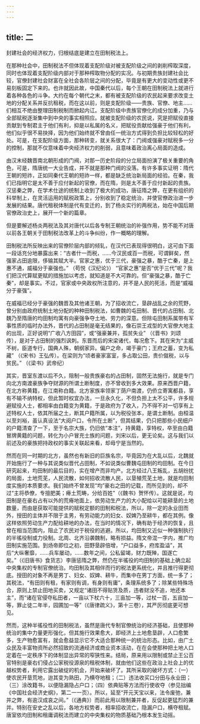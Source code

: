 ```yaml
---
---
---
```

title: 二
---



封建社会的经济权力，归根结底是建立在田制税法上。

在那种社会中，田制税法不但体现着支配阶级对被支配阶级之间的剥削榨取深度，同时也体现着支配阶级内部对于那种榨取物分配的实况。与初期贵族封建社会比较，官僚封建社会财富在全社会各阶层之间的分配，毕竟是有更大的变动性或更不易刻板固定下来的。也许就因此故，中国秦代以后，每个王朝在田制税法上就进行着各种各色的斗争。大约在每个朝代之末，都有被支配阶级的农民起来要求改变土地的分配关系并反抗租税，而在这以前，则是支配阶级——贵族、官僚、地主……们相互不绝由整理田制税制而掀起内讧。支配阶级中贵族官僚化的成分加重，乃与全部赋税逐渐集中到中央的事实相照应。就被支配阶级的农民说，究是把赋役直接贡献到专制君主于他们有利，抑是以私属的名义，把赋役贡献给强豪于他们有利，他们似乎很不易抉择，因为他们始终就不曾由任一统治方式得到负担比较轻松的好处。可是，在支配阶级方面，那种转变，就关系很大了：门阀或强豪对赋税多一分的控制，那就不仅意味着中央经济权力的削弱，且意味着政治离心局面的造成。

由汉末经魏晋南北朝形成的门阀，对那一历史阶段的分立局面扮演了极关重要的角色，可是，隋唐统一大业告成，并不就是那种门阀的没落。有许多事实证明：隋代王朝的短祚，正如同秦代王朝的短祚一样，都是缺乏统治新局面的经验。在秦，我们已指明它是太不善于应付新起的官僚，而在隋，则是太不善于应付新起的贵族。汉惩秦之弊，在学术仕途的统制上收到了极大的成功，唐征隋之弊，在更有组织的科举制上，在灵活运用的赋税政策上，分别收到了稳定统治，并使官僚政治进一步发展的结果。唐代租税体制是代有变迁的，到了杨炎实行的两税法，始在中国后期官僚政治史上，展开一个新的篇章。

但是要解述杨炎两税法及其对唐代以后各专制王朝统治的补强作用，势不能不对唐以前各王朝关于田制税法改革上的斗争纠纷，作一概略的理解。

田制税法所反映出来的官僚阶层内部的倾轧，在汉代已表现得很明白，这可由下面一段话充分地暴露出来：“古者什一而税，……今汉民或百一而税，可谓鲜矣，然强家占田逾限，侈输其赋大半。官家之惠，优于三代，豪强之暴，酷于亡秦，是上惠不通，威福分于豪强也。” （苟悦《汉纪论》） “官家之惠”是否“优于三代”呢？我们把汉代算赋更赋的措施加以考虑，就知道是不大可靠的。但“豪强之暴，酷于亡秦”，却是事实。不过，官家或中央政权所注意的，并不是人民的死活，而是“威福分于豪强”。

在威福已经分于豪强的魏晋及其他诸王朝，为了招收流亡，垦辟战乱之余的荒野，曾分别由政府统制土地分配的种种田制税法，如曹魏的屯田制、晋代的占田制、北魏乃至隋唐的均田制均寓有向豪强争夺土地、劳力的深意。但除屯田制系属带有军事性质的临时办法外，晋代的占田制是毫无结果的，像石崇王戎型的大官僚大地主的出现，正好说明“广收八方田园”，或“强豪兼并，孤贫失业” （《晋书》刘颂传），是对于占田制的强烈讽刺。东晋而后的宋梁诸代，每况愈下。其在宋为“主威不树，臣道专行，国典人殊，朝纲家异。偏户之命，竭于豪门；王府之蓄，变为私藏” （《宋书》王弘传）。在梁则为“顷者豪家富室，多占取公田，贵价僦税，以与贫民。” （《梁书》武帝纪）

其实，晋室东渡以后不久，阻制一般贵族豪右的占田制，固然无法施行，就是专门向北方南渡豪族争夺财源的所谓土断制度，亦不曾收到多大效果。原来西晋户籍，在北方称黄籍，在江南称白籍。北方家族率领家丁荫户南渡，仍侨立寄寓都县，享有不输不纳特权，但此暂时权宜办法，一旦永久化，不但负担上太不公平，许多规避赋役人士，都相率由白籍变为黄籍，于是政府为了收入，乃不得不对一切享有上述特权人士，依其所届之土，断其户籍所属，以为税役张本，是谓土断制。由桓温以至刘裕，虽认真设法“大阅户口，令所在土断”，但其结果，仍只把那些小民细户的户籍清查了一下，至于名宗大族，仍旧依“本注”，持黄籍，享特权，卒至由白籍冒牌黄籍的问题，转化为小户冒充士族的问题，刘宋以后，更无论矣。这与我们以前述及的豪族把持政权的事实关联起来看，却毋宁是当然的。

然而在同一时期的北方，虽然也有新旧的巨族名宗，毕竟因为在大乱以后，北魏就开始施行了一种与其说类似晋代占田制，不如说类似曹魏屯田制的均田制。在今日研究起来，均田制的最后目的，实在增产而非均产。北方经过八王叛乱，五胡纷扰的局面，土地荒芜，人民流散，如何招收流散人民，以垦殖荒芜土地，就是均田制度实施的本质要求。我们始终不曾发现“均”豪右之田的记载，而所见到的，却不过“主将恭僚，专擅肥美；瘠土荒畴，分给百姓”（《魏书》贺怀传）。这就是说，均田制是在豪右占有以外的荒瘠地面上，依劳动生产力的大小配给以可能耕垦的土地数量，而由是获取可能提供的赋税定额的田制和税法，所以，除一定的永业田而外，授田的主体并不限于主男，有劳动能力的妇女、奴婢乃至耕牛，都在其例。像这样依照劳动生产力配给耕地的办法，在当时的情况下，确有助于经济的恢复，且曾在相当范围内，阻止了农民对于税役的逃避。所以，均田制又近似一种强制执行的半徭役制或力役制。北周、北齐沿袭魏制，略有损益。隋文帝混一字内，推广均田制实施范围。到炀帝即位之初，田野垦辟倍增，“户口益多，府库盈溢”，其后“大纵奢靡，……兵车屡动，……数年之间，公私留竭，财力既殚，国遂亡矣。”（《旧唐书》食货志）李唐惩隋之弊，然仍在半徭役的均田制的基础上确立起中央集权的专制官僚统治。均田制及其相伴而行的税法更系统化，并且推行得更彻底。授田的对象不再是男丁、妇女、奴婢、耕牛，而集中在男丁方面，统一多了；其税法，“有田则有租，有家则有调，有身则有庸”，条理系统多了；除某些特殊场合，原则上禁止田地买卖，又规定“诸田不得贴赁及质，违者财没不追，地还本主”，而“诸在官侵夺私田者，一亩以下杖六十，三亩加一等，过杖一百，五亩加一等，罪止徒二年半，园圃加一等”（《唐律疏义》，第十三卷），其严厉彻底更可想见。

然而，这种半徭役性的田制税法，虽然是唐代专制官僚统治的经济基础，且使那种统治的集中力量更形强化，但其施行效果愈大，即经济上土地愈垦辟，人口愈繁多，生产物愈富有，就会愈益显示它不大适合那种统一的统治形态。比如，由广土众民及丰富物资所必然招致的流通经济或商业资本活动，在在会使那种把土地人口定着在一定秩序下的体制显出异常的窄狭性来。结局，原来用以限制或禁止王公百官特别是豪右们侵占公家税役源泉的租税体制，就由他们这些在政治上社会上的优越权势者，利用它露出破绽的机会，开始来破坏了。其所采取的破坏方式：（一）使农民开垦荒地，迨其变为熟田，乃横夺地租；（二）违法收买口分田与永业田；（三）涂改籍书，以便隐漏隐占户口；（四）依典贴等方法而行使收夺（参见拙编《中国社会经济史纲》，第二一一页）。所以，延至“开元天宝以来，法令废弛，兼并之弊，有逾汉成哀之间。”（《通典》）而前此用以限制兼并者，反促起更猛烈的兼并。特别在安史之乱以后，各地方权势者，相率招收流亡，隐漏户口，横夺租赋。唐室依均田制和租庸调税法而建立的中央集权的物质基础乃根本发生动摇。